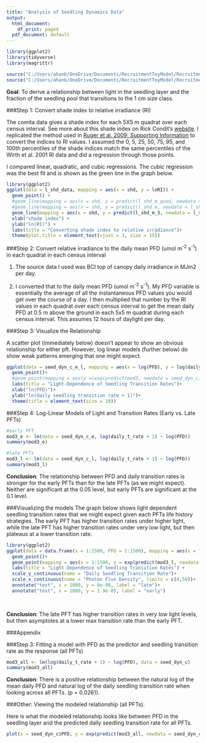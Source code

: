 ```yaml
---
title: "Analysis of Seedling Dynamics Data"
output:
  html_document:
    df_print: paged
  pdf_document: default
---
```


```r
library(ggplot2)
library(tidyverse)
library(magrittr)
```


```r
source("C:/Users/ahanb/OneDrive/Documents/RecruitmentToyModel/RecruitmentToyModel/comita_seedling_analysis/LOAD_seedling_data.R")
source("C:/Users/ahanb/OneDrive/Documents/RecruitmentToyModel/RecruitmentToyModel/comita_seedling_analysis/MUNGE_seedling_dyn_data_Johnson.R")
```


**Goal**: To derive a relationship between light in the seedling layer and the fraction of the seedling pool that transitions to the 1 cm size class.



###Step 1: Convert shade index to relative irradiance (RI)


The comita data gives a shade index for each 5X5 m quadrat over each census interval. See more about this shade index on Rick Condit's [website](http://richardcondit.org/data/canopy/bciCanopyReport.php). I replicated the method used in [Ruger et al. 2009; Supporting Information](http://onlinelibrary.wiley.com/doi/10.1111/j.1365-2745.2009.01552.x/full) to convert the indices to RI values. I assumed the 0, 5, 25, 50, 75, 95, and 100th percentiles of the shade indices match the same percentiles of the Wirth et al. 2001 RI data and did a regression through those points.

I compared linear, quadratic, and cubic regressions. The cubic regression was the best fit and is shown as the green line in the graph below.
```r
library(ggplot2)
ggplot(data = l_shd_data, mapping = aes(x = shd, y = lnRI)) +
  geom_point() +
  #geom_line(mapping = aes(x = shd, y = predict(l_shd_m_quad, newdata = l_shd_data))) +
  #geom_line(mapping = aes(x = shd, y = predict(l_shd_m, newdata = l_shd_data))) +
  geom_line(mapping = aes(x = shd, y = predict(l_shd_m_3, newdata = l_shd_data)), color = "green1")+
  xlab("shade index") +
  ylab("ln(RI)") +
  labs(title = "Converting shade index to relative irradiance")+
  theme(plot.title = element_text(vjust = 3, size = 15))
```



###Step 2: Convert relative irradiance to the daily mean PFD (umol m^-2^ s^-1^) in each quadrat in each census interval

1) The source data I used was BCI top of canopy daily irradiance in MJm2 per day. 

2) I converted that to the daily mean PFD (umol m^-2^ s^-1^). My PFD variable is essentially the average of all the instantaneous PFD values you would get over the course of a day. I then multiplied that number by the RI values in each quadrat over each census interval to get the mean daily PFD at 0.5 m above the ground in each 5x5 m quadrat during each census interval. This assumes 12 hours of daylight per day. 


###Step 3: Visualize the Relationship

A scatter plot (immediately below) doesn't appear to show an obvious relationship for either pft. However, log linear models (further below) do show weak patterns emerging that one might expect.
```r
ggplot(data = seed_dyn_c_e_l, mapping = aes(x = log(PFD), y = log(daily_t_rate+1), color = pft))+
  geom_point()+
  #geom_point(mapping = aes(y =(exp(predict(mod3, newdata = seed_dyn_c))-1), x = log(PFD)))
  labs(title = "Light-Dependence of Seedling Transition Rates")+
  xlab("ln(PFD)")+
  ylab("ln(daily seedling transition rate + 1)")+
  theme(title = element_text(size = 10))

```



###Step 4: Log-Linear Models of Light and Transition Rates (Early vs. Late PFTs)
```r
#early PFT
mod3_e <- lm(data = seed_dyn_c_e, log(daily_t_rate + 1) ~ log(PFD))
summary(mod3_e)

#late PFTs
mod3_l <- lm(data = seed_dyn_c_l, log(daily_t_rate + 1) ~ log(PFD))
summary(mod3_l)

```

**Conclusion**: The relationship between PFD and daily transition rates is stronger for the early PFTs than for the late PFTs (as we might expect). Neither are significant at the 0.05 level, but early PFTs are significant at the 0.1 level.



###Visualizing the models
The graph below shows light dependent seedling transition rates that we might expect given each PFTs life history strategies. The early PFT has higher transition rates under higher light, while the late PFT has higher transition rates under very low light, but then plateaus at a lower transition rate.
```r
library(ggplot2)
ggplot(data = data.frame(x = 1:1500, PFD = 1:1500), mapping = aes(x = 1:1500, y = exp(predict(mod3_e, newdata = data.frame(x = 1:1500, PFD = 1:1500)))-1))+
  geom_point()+
  geom_point(mapping = aes(x = 1:1500, y = exp(predict(mod3_l, newdata = data.frame(x = 1:1500, PFD = 1:1500)))-1), color = "tan") +
  labs(title = "Light Dependence of Seedling Transition Rates") +
  scale_y_continuous(name = "Daily Seedling Transition Rate")+
  scale_x_continuous(name = "Photon Flux Density", limits = c(0,50))+
  annotate("text", x = 1000, y = 8e-06, label = "late")+
  annotate("text", x = 1000, y = 1.9e-05, label = "early")
 
  
```

**Conclusion**: The late PFT has higher transition rates in very low light levels, but then asymptotes at a lower max transition rate than the early PFT.












###Appendix


###Step 3: Fitting a model with PFD as the predictor and seedling transition rate as the response (all PFTs)
```r

mod3_all <- lm(log(daily_t_rate + 1) ~ log(PFD), data = seed_dyn_c)
summary(mod3_all)
```
**Conclusion**: There is a positive relationship between the natural log of the mean daily PFD and natural log of the daily seedling transition rate when looking across all PFTs. (p = 0.0261).


###Other: Viewing the modeled relationship (all PFTs). 

Here is what the modeled relationship looks like between PFD in the seedling layer and the predicted daily seedling transition rate for all PFTs.
```r
plot(x = seed_dyn_c$PFD, y = exp(predict(mod3_all, newdata = seed_dyn_c))-1, xlab = "PFD", ylab = "Daily Seedling Transition Rate")
```





